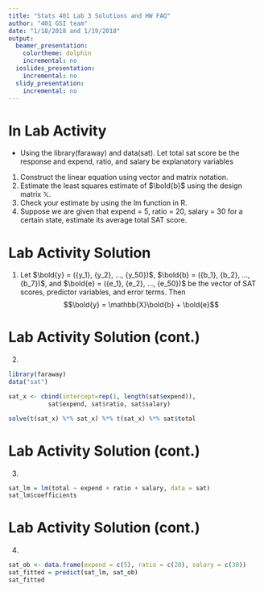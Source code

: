 ```yaml
---
title: "Stats 401 Lab 3 Solutions and HW FAQ"
author: "401 GSI team"
date: "1/18/2018 and 1/19/2018"
output:
  beamer_presentation:
    colortheme: dolphin
    incremental: no
  ioslides_presentation:
    incremental: no
  slidy_presentation:
    incremental: no
---
```


# In Lab Activity

- Using the library(faraway) and data(sat). Let total sat score be the response and expend, ratio, and salary be explanatory variables

1) Construct the linear equation using vector and matrix notation.
2) Estimate the least squares estimate of $\bold{b}$ using the design matrix $\mathbb{X}$.
3) Check your estimate by using the lm function in R.
4) Suppose we are given that expend = 5, ratio = 20, salary = 30 for a certain state, estimate its average total SAT score.

# Lab Activity Solution

1) Let $\bold{y} = ({y_1}, {y_2}, ..., {y_50})$, $\bold{b} = ({b_1}, {b_2}, ...,{b_7})$, and $\bold{e} = ({e_1}, {e_2}, ..., {e_50})$ be the vector of SAT scores, predictor variables, and error terms. Then
$$\bold{y} = \mathbb{X}\bold{b} + \bold{e}$$

# Lab Activity Solution (cont.)

2)
```r
library(faraway)
data("sat")

sat_x <- cbind(intercept=rep(1, length(sat$expend)),
           sat$expend, sat$ratio, sat$salary)

solve(t(sat_x) %*% sat_x) %*% t(sat_x) %*% sat$total

```

# Lab Activity Solution (cont.)

3)
```r
sat_lm = lm(total ~ expend + ratio + salary, data = sat)
sat_lm$coefficients
```

# Lab Activity Solution (cont.)

4) 
```r
sat_ob <- data.frame(expend = c(5), ratio = c(20), salary = c(30))
sat_fitted = predict(sat_lm, sat_ob)
sat_fitted
```
